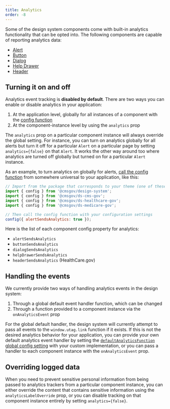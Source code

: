 ```yaml
---
title: Analytics
order: -8
---
```


Some of the design system components come with built-in analytics functionality that can be opted into. The following components are capable of reporting analytics data:

- [Alert](/components/alert/)
- [Button](/components/button/)
- [Dialog](/components/dialog/)
- [Help Drawer](/components/drawer/)
- [Header](/components/header/healthcare-header/)

## Turning it on and off

Analytics event tracking is **disabled by default**. There are two ways you can enable or disable analytics in your application:

1. At the application level, globally for all instances of a component with the [config function](/components/config/)
2. At the component-instance level by using the `analytics` prop

The `analytics` prop on a particular component instance will always override the global setting. For instance, you can turn on analytics globally for all alerts but turn it off for a particular `Alert` on a particular page by setting `analytics={false}` on that `Alert`. It works the other way around too where analytics are turned off globally but turned on for a particular `Alert` instance.

As an example, to turn analytics on globally for alerts, [call the config function](/components/config/) from somewhere universal to your application, like this:

```js
// Import from the package that corresponds to your theme (one of these):
import { config } from '@cmsgov/design-system';
import { config } from '@cmsgov/ds-cms-gov';
import { config } from '@cmsgov/ds-healthcare-gov';
import { config } from '@cmsgov/ds-medicare-gov';

// Then call the config function with your configuration settings
config({ alertSendsAnalytics: true });
```

Here is the list of each component config property for analytics:

- `alertSendsAnalytics`
- `buttonSendsAnalytics`
- `dialogSendsAnalytics`
- `helpDrawerSendsAnalytics`
- `headerSendsAnalytics` (HealthCare.gov)

## Handling the events

We currently provide two ways of handling analytics events in the design system:

1. Through a global default event handler function, which can be changed
2. Through a function provided to a component instance via the `onAnalyticsEvent` prop

For the global default handler, the design system will currently attempt to pass all events to the `window.utag.link` function if it exists. If this is not the desired analytics behavior for your application, you can provide your own default analytics event handler by setting the [`defaultAnalyticsFunction` global config setting](/components/config/) with your custom implementation, or you can pass a handler to each component instance with the `onAnalyticsEvent` prop.

## Overriding logged data

When you need to prevent sensitive personal information from being passed to analytics trackers from a particular component instance, you can either override the content that contains sensitive information using the `analyticsLabelOverride` prop, or you can disable tracking on that component instance entirely by setting `analytics={false}`.